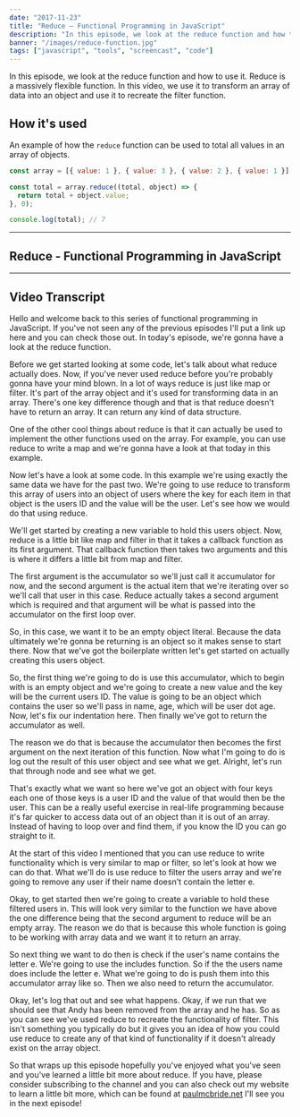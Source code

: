 ```yaml
---
date: "2017-11-23"
title: "Reduce – Functional Programming in JavaScript"
description: "In this episode, we look at the reduce function and how to use it. We will use it to transform an array into an object and use it to recreate the filter."
banner: "/images/reduce-function.jpg"
tags: ["javascript", "tools", "screencast", "code"]
---
```



In this episode, we look at the reduce function and how to use it. Reduce is a massively flexible function. In this video, we use it to transform an array of data into an object and use it to recreate the filter function.

## How it's used

An example of how the `reduce` function can be used to total all values in an array of objects.

```javascript
const array = [{ value: 1 }, { value: 3 }, { value: 2 }, { value: 1 }];

const total = array.reduce((total, object) => {
  return total + object.value;
}, 0);

console.log(total); // 7
```

---

## Reduce - Functional Programming in JavaScript

<Youtube
  code="iT8qyI3ZOuo"
  title="## Reduce - Functional Programming in JavaScript"
/>

---

## Video Transcript

Hello and welcome back to this series of functional programming in JavaScript. If you've not seen any of the previous episodes I'll put a link up here and you can check those out. In today's episode, we're gonna have a look at the reduce function.

Before we get started looking at some code, let's talk about what reduce actually does. Now, if you've never used reduce before you're probably gonna have your mind blown. In a lot of ways reduce is just like map or filter. It's part of the array object and it's used for transforming data in an array. There's one key difference though and that is that reduce doesn't have to return an array. It can return any kind of data structure.

One of the other cool things about reduce is that it can actually be used to implement the other functions used on the array. For example, you can use reduce to write a map and we're gonna have a look at that today in this example.

Now let's have a look at some code. In this example we're using exactly the same data we have for the past two. We're going to use reduce to transform this array of users into an object of users where the key for each item in that object is the users ID and the value will be the user. Let's see how we would do that using reduce.

We'll get started by creating a new variable to hold this users object. Now, reduce is a little bit like map and filter in that it takes a callback function as its first argument. That callback function then takes two arguments and this is where it differs a little bit from map and filter.

The first argument is the accumulator so we'll just call it accumulator for now, and the second argument is the actual item that we're iterating over so we'll call that user in this case. Reduce actually takes a second argument which is required and that argument will be what is passed into the accumulator on the first loop over.

So, in this case, we want it to be an empty object literal. Because the data ultimately we're gonna be returning is an object so it makes sense to start there. Now that we've got the boilerplate written let's get started on actually creating this users object.

So, the first thing we're going to do is use this accumulator, which to begin with is an empty object and we're going to create a new value and the key will be the current users ID. The value is going to be an object which contains the user so we'll pass in name, age, which will be user dot age. Now, let's fix our indentation here. Then finally we've got to return the accumulator as well.

The reason we do that is because the accumulator then becomes the first argument on the next iteration of this function. Now what I'm going to do is log out the result of this user object and see what we get. Alright, let's run that through node and see what we get.

That's exactly what we want so here we've got an object with four keys each one of those keys is a user ID and the value of that would then be the user. This can be a really useful exercise in real-life programming because it's far quicker to access data out of an object than it is out of an array. Instead of having to loop over and find them, if you know the ID you can go straight to it.

At the start of this video I mentioned that you can use reduce to write functionality which is very similar to map or filter, so let's look at how we can do that. What we'll do is use reduce to filter the users array and we're going to remove any user if their name doesn't contain the letter e.

Okay, to get started then we're going to create a variable to hold these filtered users in. This will look very similar to the function we have above the one difference being that the second argument to reduce will be an empty array. The reason we do that is because this whole function is going to be working with array data and we want it to return an array.

So next thing we want to do then is check if the user's name contains the letter e. We're going to use the includes function. So if the the users name does include the letter e. What we're going to do is push them into this accumulator array like so. Then we also need to return the accumulator.

Okay, let's log that out and see what happens. Okay, if we run that we should see that Andy has been removed from the array and he has. So as you can see we've used reduce to recreate the functionality of filter. This isn't something you typically do but it gives you an idea of how you could use reduce to create any of that kind of functionality if it doesn't already exist on the array object.

So that wraps up this episode hopefully you've enjoyed what you've seen and you've learned a little bit more about reduce. If you have, please consider subscribing to the channel and you can also check out my website to learn a little bit more, which can be found at [paulmcbride.net](/) I'll see you in the next episode!
